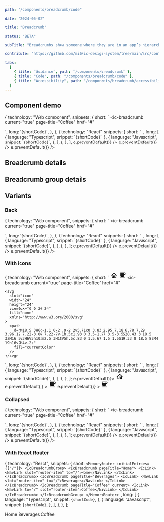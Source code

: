 ```yaml
---
path: "/components/breadcrumb/code"

date: "2024-05-02"

title: "Breadcrumb"

status: "BETA"

subTitle: "Breadcrumbs show someone where they are in an app’s hierarchy and provide a secondary method of navigating back to parent pages."

contribute: "https://github.com/mi6/ic-design-system/tree/main/src/content/structured/components/breadcrumb"

tabs:
  [
    { title: "Guidance", path: "/components/breadcrumb" },
    { title: "Code", path: "/components/breadcrumb/code" },
    { title: "Accessibility", path: "/components/breadcrumb/accessibility" },
  ]
---
```




## Component demo

  {
    technology: "Web component",
    snippets: {
      short: `<ic-breadcrumb-group>
  <ic-breadcrumb page-title="Home" href="#"></ic-breadcrumb>
  <ic-breadcrumb page-title="Beverages" href="#"></ic-breadcrumb>
  <ic-breadcrumb 
    current="true" 
    page-title="Coffee" 
    href="#"
  >
  </ic-breadcrumb>
</ic-breadcrumb-group>`,
      long: `{shortCode}`,
    },
  },
  {
    technology: "React",
    snippets: {
      short: `<IcBreadcrumbGroup>
  <IcBreadcrumb pageTitle="Home" href="#" />
  <IcBreadcrumb pageTitle="Beverages" href="#" />
  <IcBreadcrumb 
    current 
    pageTitle="Coffee"
    href="#"
  />
</IcBreadcrumbGroup>`,
      long: [
        {
          language: "Typescript",
          snippet: `{shortCode}`,
        },
        {
          language: "Javascript",
          snippet: `{shortCode}`,
        },
      ],
    },
  },
];

<ComponentPreview snippets={snippets}>
  <IcBreadcrumbGroup>
    <IcBreadcrumb
      pageTitle="Home"
      href="#"
      onClick={(e) => e.preventDefault()}
    />
    <IcBreadcrumb
      pageTitle="Beverages"
      href="#"
      onClick={(e) => e.preventDefault()}
    />
    <IcBreadcrumb
      current
      pageTitle="Coffee"
      href="#"
      onClick={(e) => e.preventDefault()}
    />
  </IcBreadcrumbGroup>
</ComponentPreview>

## Breadcrumb details

<ComponentDetails component="ic-breadcrumb" />

## Breadcrumb group details

<ComponentDetails component="ic-breadcrumb-group" />

## Variants

### Back

  {
    technology: "Web component",
    snippets: {
      short: `<ic-breadcrumb-group back-breadcrumb-only="true">
  <ic-breadcrumb page-title="Home" href="#"></ic-breadcrumb>
  <ic-breadcrumb page-title="Beverages" href="#"></ic-breadcrumb>
  <ic-breadcrumb 
    current="true" 
    page-title="Coffee" 
    href="#"
  >
  </ic-breadcrumb>
</ic-breadcrumb-group>`,
      long: `{shortCode}`,
    },
  },
  {
    technology: "React",
    snippets: {
      short: `<IcBreadcrumbGroup backBreadcrumbOnly>
  <IcBreadcrumb pageTitle="Home" href="#" />
  <IcBreadcrumb pageTitle="Beverages" href="#" />
  <IcBreadcrumb 
    current 
    pageTitle="Coffee"
    href="#"
  />
</IcBreadcrumbGroup>`,
      long: [
        {
          language: "Typescript",
          snippet: `{shortCode}`,
        },
        {
          language: "Javascript",
          snippet: `{shortCode}`,
        },
      ],
    },
  },
];

<ComponentPreview snippets={back}>
  <IcBreadcrumbGroup backBreadcrumbOnly>
    <IcBreadcrumb
      pageTitle="Home"
      href="#"
      onClick={(e) => e.preventDefault()}
    />
    <IcBreadcrumb
      pageTitle="Beverages"
      href="#"
      onClick={(e) => e.preventDefault()}
    />
    <IcBreadcrumb
      current
      pageTitle="Coffee"
      href="#"
      onClick={(e) => e.preventDefault()}
    />
  </IcBreadcrumbGroup>
</ComponentPreview>

### With icons

  {
    technology: "Web component",
    snippets: {
      short: `<ic-breadcrumb-group>
  <ic-breadcrumb page-title="Home" href="#">
    <svg
      slot="icon"
      width="24"
      height="24"
      viewBox="0 0 24 24"
      fill="none"
      xmlns="http://www.w3.org/2000/svg"
    >
      <path
        d="M12 6.19L17 10.69V18.5H15V12.5H9V18.5H7V10.69L12 6.19ZM12 3.5L2 12.5H5V20.5H11V14.5H13V20.5H19V12.5H22L12 3.5Z"
        fill="currentColor"
      />
    </svg>
  </ic-breadcrumb>
  <ic-breadcrumb page-title="Beverages" href="#">
    <svg
      slot="icon"
      width="24"
      height="24"
      viewBox="0 0 24 24"
      fill="none"
      xmlns="http://www.w3.org/2000/svg"
    >
      <path
        d="M20 3H4v10c0 2.21 1.79 4 4 4h6c2.21 0 4-1.79 4-4v-3h2c1.11 0 2-.9 2-2V5c0-1.11-.89-2-2-2zm0 5h-2V5h2v3zM4 19h16v2H4z"
        fill="currentColor"
      />
    </svg>
  </ic-breadcrumb>
  <ic-breadcrumb 
    current="true" 
    page-title="Coffee" 
    href="#"
  >
    <svg
      slot="icon"
      width="24"
      height="24"
      viewBox="0 0 24 24"
      fill="none"
      xmlns="http://www.w3.org/2000/svg"
    >
      <path
        d="M18.5 3H6c-1.1 0-2 .9-2 2v5.71c0 3.83 2.95 7.18 6.78 7.29 3.96.12 7.22-3.06 7.22-7v-1h.5c1.93 0 3.5-1.57 3.5-3.5S20.43 3 18.5 3zM16 5v3H6V5h10zm2.5 3H18V5h.5c.83 0 1.5.67 1.5 1.5S19.33 8 18.5 8zM4 19h16v2H4v-2z"
        fill="currentColor"
      />
    </svg>
  </ic-breadcrumb>
</ic-breadcrumb-group>`,
      long: `{shortCode}`,
    },
  },
  {
    technology: "React",
    snippets: {
      short: `<IcBreadcrumbGroup>
  <IcBreadcrumb pageTitle="Home" href="#">
    <SlottedSVG
      slot="icon"
      width="24"
      height="24"
      viewBox="0 0 24 24"
      fill="none"
      xmlns="http://www.w3.org/2000/svg"
    >
      <path
        d="M12 6.19L17 10.69V18.5H15V12.5H9V18.5H7V10.69L12 6.19ZM12 3.5L2 12.5H5V20.5H11V14.5H13V20.5H19V12.5H22L12 3.5Z"
        fill="currentColor"
      />
    </SlottedSVG>
  </IcBreadcrumb>
  <IcBreadcrumb pageTitle="Beverages" href="#">
    <SlottedSVG
      slot="icon"
      width="24"
      height="24"
      viewBox="0 0 24 24"
      fill="none"
      xmlns="http://www.w3.org/2000/svg"
    >
      <path
        d="M20 3H4v10c0 2.21 1.79 4 4 4h6c2.21 0 4-1.79 4-4v-3h2c1.11 0 2-.9 2-2V5c0-1.11-.89-2-2-2zm0 5h-2V5h2v3zM4 19h16v2H4z"
        fill="currentColor"
      />
    </SlottedSVG>
  </IcBreadcrumb>
  <IcBreadcrumb 
    pageTitle="Coffee" 
    current
    href="#"
  >
    <SlottedSVG
      slot="icon"
      width="24"
      height="24"
      viewBox="0 0 24 24"
      fill="none"
      xmlns="http://www.w3.org/2000/svg"
    >
      <path
        d="M18.5 3H6c-1.1 0-2 .9-2 2v5.71c0 3.83 2.95 7.18 6.78 7.29 3.96.12 7.22-3.06 7.22-7v-1h.5c1.93 0 3.5-1.57 3.5-3.5S20.43 3 18.5 3zM16 5v3H6V5h10zm2.5 3H18V5h.5c.83 0 1.5.67 1.5 1.5S19.33 8 18.5 8zM4 19h16v2H4v-2z"
        fill="currentColor"
      />
    </SlottedSVG>
  </IcBreadcrumb>
</IcBreadcrumbGroup>`,
      long: [
        {
          language: "Typescript",
          snippet: `{shortCode}`,
        },
        {
          language: "Javascript",
          snippet: `{shortCode}`,
        },
      ],
    },
  },
];

<ComponentPreview snippets={withIcons}>
  <IcBreadcrumbGroup>
    <IcBreadcrumb pageTitle="Home" href="#" onClick={(e) => e.preventDefault()}>
      <svg
        slot="icon"
        width="24"
        height="24"
        viewBox="0 0 24 24"
        fill="none"
        xmlns="http://www.w3.org/2000/svg"
      >
        <path
          d="M12 6.19L17 10.69V18.5H15V12.5H9V18.5H7V10.69L12 6.19ZM12 3.5L2 12.5H5V20.5H11V14.5H13V20.5H19V12.5H22L12 3.5Z"
          fill="currentColor"
        />
      </svg>
    </IcBreadcrumb>
    <IcBreadcrumb
      pageTitle="Beverages"
      href="#"
      onClick={(e) => e.preventDefault()}
    >
      <svg
        slot="icon"
        width="24"
        height="24"
        viewBox="0 0 24 24"
        fill="none"
        xmlns="http://www.w3.org/2000/svg"
      >
        <path
          d="M20 3H4v10c0 2.21 1.79 4 4 4h6c2.21 0 4-1.79 4-4v-3h2c1.11 0 2-.9 2-2V5c0-1.11-.89-2-2-2zm0 5h-2V5h2v3zM4 19h16v2H4z"
          fill="currentColor"
        />
      </svg>
    </IcBreadcrumb>
    <IcBreadcrumb
      pageTitle="Coffee"
      current
      href="#"
      onClick={(e) => e.preventDefault()}
    >
      <svg
        slot="icon"
        width="24"
        height="24"
        viewBox="0 0 24 24"
        fill="none"
        xmlns="http://www.w3.org/2000/svg"
      >
        <path
          d="M18.5 3H6c-1.1 0-2 .9-2 2v5.71c0 3.83 2.95 7.18 6.78 7.29 3.96.12 7.22-3.06 7.22-7v-1h.5c1.93 0 3.5-1.57 3.5-3.5S20.43 3 18.5 3zM16 5v3H6V5h10zm2.5 3H18V5h.5c.83 0 1.5.67 1.5 1.5S19.33 8 18.5 8zM4 19h16v2H4v-2z"
          fill="currentColor"
        />
      </svg>
    </IcBreadcrumb>
  </IcBreadcrumbGroup>
</ComponentPreview>

### Collapsed

  {
    technology: "Web component",
    snippets: {
      short: `<ic-breadcrumb-group collapsed="true">
  <ic-breadcrumb page-title="Home" href="#"></ic-breadcrumb>
  <ic-breadcrumb page-title="Beverages" href="#"></ic-breadcrumb>
  <ic-breadcrumb 
    current="true" 
    page-title="Coffee" 
    href="#"
  >
  </ic-breadcrumb>
</ic-breadcrumb-group>`,
      long: `{shortCode}`,
    },
  },
  {
    technology: "React",
    snippets: {
      short: `<IcBreadcrumbGroup collapsed>
  <IcBreadcrumb pageTitle="Home" href="#" />
  <IcBreadcrumb pageTitle="Beverages" href="#" />
  <IcBreadcrumb 
    pageTitle="Coffee" 
    current
    href="#"
  />
</IcBreadcrumbGroup>`,
      long: [
        {
          language: "Typescript",
          snippet: `{shortCode}`,
        },
        {
          language: "Javascript",
          snippet: `{shortCode}`,
        },
      ],
    },
  },
];

<ComponentPreview snippets={collapsed}>
  <IcBreadcrumbGroup collapsed>
    <IcBreadcrumb
      pageTitle="Home"
      href="#"
      onClick={(e) => e.preventDefault()}
    />
    <IcBreadcrumb
      pageTitle="Beverages"
      href="#"
      onClick={(e) => e.preventDefault()}
    />
    <IcBreadcrumb
      pageTitle="Coffee"
      current
      href="#"
      onClick={(e) => e.preventDefault()}
    />
  </IcBreadcrumbGroup>
</ComponentPreview>

### With React Router

  {
    technology: "React",
    snippets: {
      short: `<MemoryRouter initialEntries={["/"]}>
  <IcBreadcrumbGroup>
    <IcBreadcrumb pageTitle="Home">
      <IcLink>
        <NavLink slot="router-item" to="/">Home</NavLink>
      </IcLink>
    </IcBreadcrumb>
    <IcBreadcrumb pageTitle="Beverages">
      <IcLink>
        <NavLink slot="router-item" to="/">Beverages</NavLink>
      </IcLink>
    </IcBreadcrumb>
    <IcBreadcrumb pageTitle="Coffee" current>
      <IcLink>
        <NavLink to="/" slot="router-item">Coffee</NavLink>
      </IcLink>
    </IcBreadcrumb>
  </IcBreadcrumbGroup>
</MemoryRouter>
`,
      long: [
        {
          language: "Typescript",
          snippet: `{shortCode}`,
        },
        {
          language: "Javascript",
          snippet: `{shortCode}`,
        },
      ],
    },
  },
];

<ComponentPreview snippets={withReactRouter}>
  <MemoryRouter initialEntries={["/"]}>
    <IcBreadcrumbGroup>
      <IcBreadcrumb pageTitle="Home">
        <IcLink>
          <NavLink slot="router-item" to="/">
            Home
          </NavLink>
        </IcLink>
      </IcBreadcrumb>
      <IcBreadcrumb pageTitle="Beverages">
        <IcLink>
          <NavLink slot="router-item" to="/">
            Beverages
          </NavLink>
        </IcLink>
      </IcBreadcrumb>
      <IcBreadcrumb pageTitle="Coffee" current>
        <IcLink>
          <NavLink to="/" slot="router-item">
            Coffee
          </NavLink>
        </IcLink>
      </IcBreadcrumb>
    </IcBreadcrumbGroup>
  </MemoryRouter>
</ComponentPreview>

